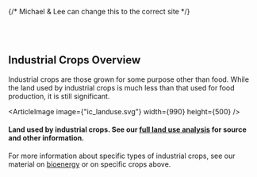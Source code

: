
<MatterNonFoodCrops />

{/* Michael & Lee can change this to the correct site */}

<div className={`${site}-background-gradient`}>
<br></br>

## Industrial Crops Overview
Industrial crops are those grown for some purpose other than food. While the land used by industrial crops is much less than that used for food production, it is still significant.

<ArticleImage image={"ic_landuse.svg"} width={990} height={500} />
#### Land used by industrial crops. See our [full land use analysis](http://urbancruiseship.org/solution/habitat/land_use_socio) for source and other information.

For more information about specific types of industrial crops, see our material on [bioenergy](http://urbancruiseship.org/solution/energy/bio) or on specific crops above.

<br></br>
</div>